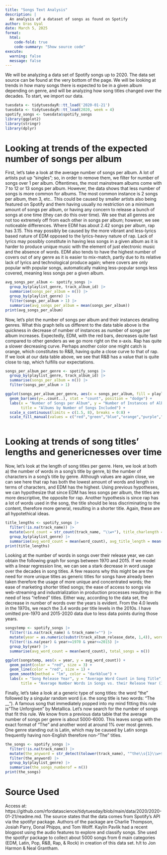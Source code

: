 ```yaml
---
title: "Songs Text Analysis"
description: |
  An analysis of a dataset of songs as found on Spotify
author: Uras Uyal
date: March 5, 2025
format: 
  html:
    code-fold: true
    code-summary: "Show source code" 
execute: 
  warning: false
  message: false
---
```


We will be analyzing a data set of Spotify songs up to 2020. The data set source can be found at the very bottom of the page. We will be looking at trends in how many songs there is expected to be in a given album depending on genre, and will be analyzing how song titles changed over the decades. To start, we import our data.

```r
tuesdata <- tidytuesdayR::tt_load('2020-01-21')
tuesdata <- tidytuesdayR::tt_load(2020, week = 4)
spotify_songs <- tuesdata$spotify_songs
library(ggplot2)
library(stringr)
library(dplyr)
```
# Looking at trends of the expected number of songs per album

First, let's take a look at the average number of songs per album. A lot of artists put up "singles"; so, in order to remove them, we filter for number of songs over 1 per album. Oftentimes, the most mainstream albums come with 7 to 12 or 13 songs per album. However, the data shows that less number of songs is more common for albums. The most common instance is 2 songs per album, then 3, etc.. This could be caused by smaller artists also being featured on Spotify and them having usually no restriction on a minimum amount of songs per album, or having any concern to release a bunch of songs at one time (they can do this over time). We see that all genres are not too extremely off from each other in songs per album; however, we see noticeable differences. Where EDM has about 2.42 songs per album, rap has 3.15. This may possibly be caused by the more vibrant and less-lyrics based nature of EDM opposed to the lyrics-heavy nature of rap. Lack of lyrics may possibly constitute in having less songs in a given album as it is harder to produce unique music with the element of just electronic music and the absence of words. EDM also tends to have the highest number of covers out of any genre as it is easier to mix-match, partly due to its relative lack of lyrics and technological produce again; where covers are only popular with popular songs, automatically making less-popular songs less covered, meaning less songs per a given album.

```r
avg_songs_per_album <- spotify_songs |>
  group_by(playlist_genre, track_album_id) |>
  summarise(songs_per_album = n()) |>
  group_by(playlist_genre) |>
  filter(songs_per_album > 1) |>
  summarise(avg_songs_per_album = mean(songs_per_album))
print(avg_songs_per_album)
```

Now, let's plot the number of songs per album and their instances detailing genres. What this graph tells us different to the data table above is the quickness in decrease of number of instances as number of songs per album increases. Expectedly, EDM, with the red bars, decreases quite fast compared to other genders as we go more right on the x-axis. Rap has quite a slower decreasing curve. Perhaps another color one might catch is orange, which constitutes to R&B, having quite a close curve to that of rap. If we look at our data table above, we see that R&B has a value that is quite close to rap, which fulfills our expectations.

```r
songs_per_album_per_genre <- spotify_songs |>
  group_by(playlist_genre, track_album_id) |>
  summarise(songs_per_album = n()) |>
  filter(songs_per_album > 1)

ggplot(songs_per_album_per_genre, aes(x = songs_per_album, fill = playlist_genre)) +
  geom_bar(aes(y=..count..), stat = "count", position = "dodge") +
  labs(x = "Number of Songs per Album", y = "Number of Instances of Albums", 
       title = "Albums by Number of Songs Included") +
  scale_x_continuous(limits = c(1.5, 8), breaks = 0:8) +
  scale_fill_manual(values = c("red","green","blue","orange","purple","cyan"))
  
```

# Looking at trends of song titles' lengths and genericnesses over time


Now, let's look at the length of song titles per genre. Here, we look at both a) the number of words in a song's title by genre, b) the number of characters in a song's title by genre. Although values are again close, we can see here that rap has both the lowest amount of words and length in terms of characters, and EDM has the highest. Using previous hypotheses, we can hypothesize that since EDM has less songs per album, the titles are more descriptive, the opposite for rap. Another hypothesis is since rap has a lot of words used in the song, the title should be less discriminating to the content, therefore more general, resulting in a shorter title. Again, these are all hypotethical ideas. 

```r
title_lengths <- spotify_songs |>
  filter(!is.na(track_name)) |>
  mutate(word_count = str_count(track_name, "\\w+"), title_charlength = str_length(str_extract_all(track_name,"\\w+"))) |> 
  group_by(playlist_genre) |>
  summarise(avg_word_count = mean(word_count), avg_title_length = mean(unlist(title_charlength)), total_songs = n())
print(title_lengths)
```

Looking at the number of words in songs over their release year, we can obtain the following graph for songs between 1970 and 2015. If we model with a linear regression line, we can see a stark decrease in word usage over the decades in song titles. A few reasons why this might be are the need for more unique titles as generic titles for songs have already been taken therefore the usage of more unique and concentrated words; the ease of marketing shorter titled songs; the ease of access to songs via web-streaming and industrialization in production processes resulting in the need of less "refined" titles. Either way, according to the data set, the decrease in number of words over the years is evident. From the 4.0 levels in the 1970s, we reach the 3.4 words per title levels in the 2010s. I have omitted pre-1970 and 2015-2020 data due to less data points during those years.

```r
songstemp <- spotify_songs |>
  filter(!is.na(track_name) & track_name!="") |>
  mutate(year = as.numeric(substr(track_album_release_date, 1,4)), word_count = str_count(track_name, "\\w+")) |>
  filter(!is.na(year) & year>=1970 & year<=2015) |>
  group_by(year) |>
  summarise(avg_word_count = mean(word_count), total_songs = n())

ggplot(songstemp, aes(x = year, y = avg_word_count)) +
  geom_point(color = "red", size = 3) + 
  geom_line(color = "red", size = 1) + 
  geom_smooth(method = "lm", color = "darkblue") + 
  labs(x = "Song Release Year", y = "Average Word Count in Song Title",
       title = "Average Number Words in Songs vs. their Release Year (1970-2015)")
```

Finally, let's take a look at a generic type of song titles: the word "the" followed by a singular random word (i.e. the song title is two words: "The __"). A famous song that immediately popped into my mind fitting this rule is  "The Unforgiven" by Metallica. Let's now search for the number of songs that fit this rule. We know from a previous data table that the average number of songs per genre is about 5000-6000. This leaves songs with the exact format of "The" and another word at around 1% over most genres. One genre standing out is Latin, which may be caused by Latin songs frequently having non-English therefore non-"The" titles.

```r
the_songs <- spotify_songs |>
  filter(!is.na(track_name)) |>
  mutate(the_anyword = str_detect(tolower(track_name), "^the\\s{1}\\w+$")) |>
  filter(the_anyword) |>
  group_by(playlist_genre) |>
  summarise(the_songs_numberof = n())
print(the_songs)
```

# Source Used

Access at: https://github.com/rfordatascience/tidytuesday/blob/main/data/2020/2020-01-21/readme.md. The source states that the data comes from Spotify's API via the spotifyr package. Authors of the package are Charlie Thompson, Josiah Parry, Donal Phipps, and Tom Wolff. Kaylin Pavlik had a recent blogpost using the audio features to explore and classify songs. She used the spotifyr package to collect about 5000 songs from 6 main categories (EDM, Latin, Pop, R&B, Rap, & Rock) in creation of this data set. h/t to Jon Harmon & Neal Grantham.


